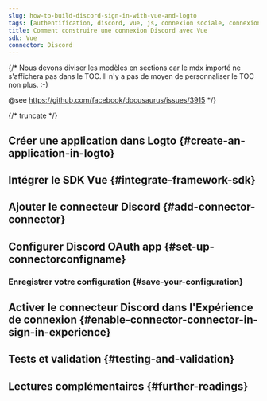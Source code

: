 ```yaml
---
slug: how-to-build-discord-sign-in-with-vue-and-logto
tags: [authentification, discord, vue, js, connexion sociale, connexion, login]
title: Comment construire une connexion Discord avec Vue
sdk: Vue
connector: Discord
---
```


{/*
  Nous devons diviser les modèles en sections car le mdx importé ne s'affichera pas dans le TOC.
  Il n'y a pas de moyen de personnaliser le TOC non plus. :-)

  @see https://github.com/facebook/docusaurus/issues/3915
*/}




{/* truncate */}

<Intro connector={connector} sdk="Vue" link="https://vuejs.org" />

## Créer une application dans Logto \{#create-an-application-in-logto}

<CreateApplication type="Single page app" framework="Vue" />

## Intégrer le SDK Vue \{#integrate-framework-sdk}

<IntegrateSdk />

## Ajouter le connecteur Discord \{#add-connector-connector}

<AddSocialConnector connector={connector} framework="Vue" />

## Configurer Discord OAuth app \{#set-up-connectorconfigname}

<ConnectorGuide />

### Enregistrer votre configuration \{#save-your-configuration}

<SaveYourConfiguration connector={connector} />

## Activer le connecteur Discord dans l'Expérience de connexion \{#enable-connector-connector-in-sign-in-experience}

<EnableSocialConnector connector={connector} />

## Tests et validation \{#testing-and-validation}

<TestingAndValidation connector={connector} sdk="Vue" />

## Lectures complémentaires \{#further-readings}

<FurtherReadings />